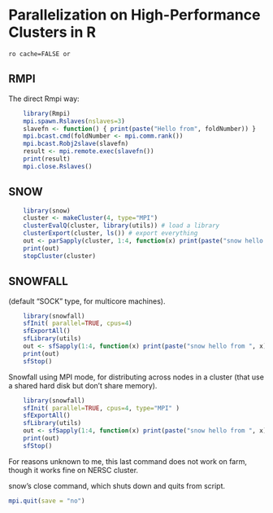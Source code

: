# Parallelization on High-Performance Clusters in R
`ro cache=FALSE or`

## RMPI

The direct Rmpi way:

``` r
    library(Rmpi)
    mpi.spawn.Rslaves(nslaves=3)
    slavefn <- function() { print(paste("Hello from", foldNumber)) }
    mpi.bcast.cmd(foldNumber <- mpi.comm.rank())
    mpi.bcast.Robj2slave(slavefn)
    result <- mpi.remote.exec(slavefn())
    print(result)
    mpi.close.Rslaves()
````

## SNOW

``` r
    library(snow)
    cluster <- makeCluster(4, type="MPI")
    clusterEvalQ(cluster, library(utils)) # load a library
    clusterExport(cluster, ls()) # export everything
    out <- parSapply(cluster, 1:4, function(x) print(paste("snow hello from ", x)))
    print(out)
    stopCluster(cluster)
````

## SNOWFALL 
(default "SOCK" type, for multicore machines).

``` r
    library(snowfall)
    sfInit( parallel=TRUE, cpus=4)
    sfExportAll()
    sfLibrary(utils)
    out <- sfSapply(1:4, function(x) print(paste("snow hello from ", x)))
    print(out)
    sfStop()
````

Snowfall using MPI mode, for distributing across nodes in a cluster (that use a shared hard disk but don't share memory).

``` r
    library(snowfall)
    sfInit( parallel=TRUE, cpus=4, type="MPI" )
    sfExportAll()
    sfLibrary(utils)
    out <- sfSapply(1:4, function(x) print(paste("snow hello from ", x)))
    print(out)
    sfStop()
````
For reasons unknown to me, this last command does not work on farm, though it works fine on NERSC cluster.  

snow's close command, which shuts down and quits from script.   

``` r
mpi.quit(save = "no")
```
